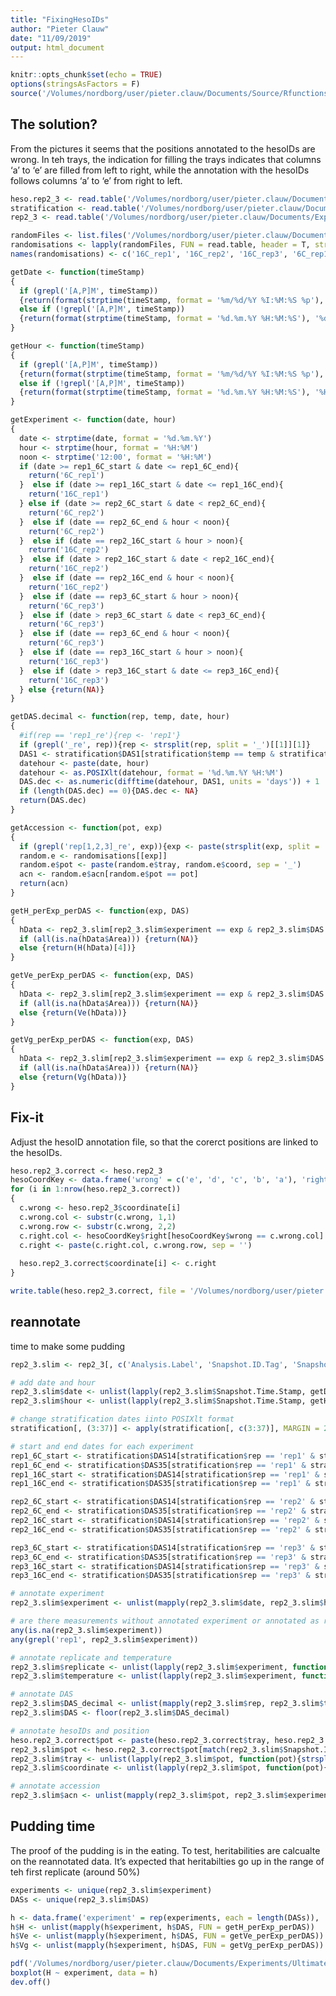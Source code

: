 ```yaml
---
title: "FixingHesoIDs"
author: "Pieter Clauw"
date: "11/09/2019"
output: html_document
---
```


```r
knitr::opts_chunk$set(echo = TRUE)
options(stringsAsFactors = F)
source('/Volumes/nordborg/user/pieter.clauw/Documents/Source/Rfunctions/H.r')
```

## The solution?
From the pictures it seems that the positions annotated to the hesoIDs are wrong.
In teh trays, the indication for filling the trays indicates that columns 'a' to 'e' are filled from left to right, while the annotation with the hesoIDs follows columns 'a' to 'e' from right to left.

```r
heso.rep2_3 <- read.table('/Volumes/nordborg/user/pieter.clauw/Documents/Experiments/UltimateQandD/Data/Growth.old//RawData/hesoAnnotations_MartoJune_2018.txt', header = T, sep = '\t')
stratification <- read.table('/Volumes/nordborg/user/pieter.clauw/Documents/Experiments/UltimateQandD/Setup/stratification_dates.txt', header = T)
rep2_3 <- read.table('/Volumes/nordborg/user/pieter.clauw/Documents/Experiments/UltimateQandD/Data/Growth.old/RawData/LemnaTecResults_16v62018_2017Analysis.csv', header = T, sep = ';')

randomFiles <- list.files('/Volumes/nordborg/user/pieter.clauw/Documents/Experiments/UltimateQandD/Setup/GrowthChamber/', pattern = 'chamberRandomisation_.*_rep', full.names = T)
randomisations <- lapply(randomFiles, FUN = read.table, header = T, stringsAsFactors = F)
names(randomisations) <- c('16C_rep1', '16C_rep2', '16C_rep3', '6C_rep1', '6C_rep2', '6C_rep3')
```


```r
getDate <- function(timeStamp)
{
  if (grepl('[A,P]M', timeStamp))
  {return(format(strptime(timeStamp, format = '%m/%d/%Y %I:%M:%S %p'), '%d.%m.%Y'))}
  else if (!grepl('[A,P]M', timeStamp))
  {return(format(strptime(timeStamp, format = '%d.%m.%Y %H:%M:%S'), '%d.%m.%Y'))}
}

getHour <- function(timeStamp)
{
  if (grepl('[A,P]M', timeStamp))
  {return(format(strptime(timeStamp, format = '%m/%d/%Y %I:%M:%S %p'), '%H:%M'))}
  else if (!grepl('[A,P]M', timeStamp))
  {return(format(strptime(timeStamp, format = '%d.%m.%Y %H:%M:%S'), '%H:%M'))}
}

getExperiment <- function(date, hour)
{
  date <- strptime(date, format = '%d.%m.%Y')
  hour <- strptime(hour, format = '%H:%M')
  noon <- strptime('12:00', format = '%H:%M')
  if (date >= rep1_6C_start & date <= rep1_6C_end){
    return('6C_rep1')
  }  else if (date >= rep1_16C_start & date <= rep1_16C_end){
    return('16C_rep1')
  } else if (date >= rep2_6C_start & date < rep2_6C_end){
    return('6C_rep2')
  }  else if (date == rep2_6C_end & hour < noon){
    return('6C_rep2')
  }  else if (date == rep2_16C_start & hour > noon){
    return('16C_rep2')
  }  else if (date > rep2_16C_start & date < rep2_16C_end){
    return('16C_rep2')
  }  else if (date == rep2_16C_end & hour < noon){
    return('16C_rep2')
  }  else if (date == rep3_6C_start & hour > noon){
    return('6C_rep3')
  }  else if (date > rep3_6C_start & date < rep3_6C_end){
    return('6C_rep3')
  }  else if (date == rep3_6C_end & hour < noon){
    return('6C_rep3')
  }  else if (date == rep3_16C_start & hour > noon){
    return('16C_rep3')
  }  else if (date > rep3_16C_start & date <= rep3_16C_end){
    return('16C_rep3')
  } else {return(NA)}
}

getDAS.decimal <- function(rep, temp, date, hour)
{
  #if(rep == 'rep1_re'){rep <- 'rep1'}
  if (grepl('_re', rep)){rep <- strsplit(rep, split = '_')[[1]][1]}
  DAS1 <- stratification$DAS1[stratification$temp == temp & stratification$rep == rep]
  datehour <- paste(date, hour)
  datehour <- as.POSIXlt(datehour, format = '%d.%m.%Y %H:%M')
  DAS.dec <- as.numeric(difftime(datehour, DAS1, units = 'days')) + 1
  if (length(DAS.dec) == 0){DAS.dec <- NA}
  return(DAS.dec)
}

getAccession <- function(pot, exp)
{
  if (grepl('rep[1,2,3]_re', exp)){exp <- paste(strsplit(exp, split = '_')[[1]][c(1,2)], collapse = '_')}
  random.e <- randomisations[[exp]]
  random.e$pot <- paste(random.e$tray, random.e$coord, sep = '_')
  acn <- random.e$acn[random.e$pot == pot]  
  return(acn)
}

getH_perExp_perDAS <- function(exp, DAS)
{
  hData <- rep2_3.slim[rep2_3.slim$experiment == exp & rep2_3.slim$DAS == DAS, c('acn', 'Area')]
  if (all(is.na(hData$Area))) {return(NA)}
  else {return(H(hData)[4])}
}

getVe_perExp_perDAS <- function(exp, DAS)
{
  hData <- rep2_3.slim[rep2_3.slim$experiment == exp & rep2_3.slim$DAS == DAS, c('acn', 'Area')]
  if (all(is.na(hData$Area))) {return(NA)}
  else {return(Ve(hData))}
}

getVg_perExp_perDAS <- function(exp, DAS)
{
  hData <- rep2_3.slim[rep2_3.slim$experiment == exp & rep2_3.slim$DAS == DAS, c('acn', 'Area')]
  if (all(is.na(hData$Area))) {return(NA)}
  else {return(Vg(hData))}
}

```



## Fix-it
Adjust the hesoID annotation file, so that the corerct positions are linked to the hesoIDs.

```r


heso.rep2_3.correct <- heso.rep2_3
hesoCoordKey <- data.frame('wrong' = c('e', 'd', 'c', 'b', 'a'), 'right' = c('a', 'b', 'c', 'd', 'e'))
for (i in 1:nrow(heso.rep2_3.correct))
{
  c.wrong <- heso.rep2_3$coordinate[i]
  c.wrong.col <- substr(c.wrong, 1,1)
  c.wrong.row <- substr(c.wrong, 2,2)
  c.right.col <- hesoCoordKey$right[hesoCoordKey$wrong == c.wrong.col]
  c.right <- paste(c.right.col, c.wrong.row, sep = '')
  
  heso.rep2_3.correct$coordinate[i] <- c.right
}

write.table(heso.rep2_3.correct, file = '/Volumes/nordborg/user/pieter.clauw/Documents/Experiments/UltimateQandD/Data/Growth/hesoAnnotations_MartoJune_2018_correct.txt', row.names = F, quote = F, sep = '\t')
```

## reannotate
time to make some pudding
```r
rep2_3.slim <- rep2_3[, c('Analysis.Label', 'Snapshot.ID.Tag', 'Snapshot.Time.Stamp', 'Area')]

# add date and hour
rep2_3.slim$date <- unlist(lapply(rep2_3.slim$Snapshot.Time.Stamp, getDate))
rep2_3.slim$hour <- unlist(lapply(rep2_3.slim$Snapshot.Time.Stamp, getHour))

# change stratification dates iinto POSIXlt format
stratification[, (3:37)] <- apply(stratification[, c(3:37)], MARGIN = 2, function(x){as.POSIXlt(as.character(x), format = '%d.%m.%y')})

# start and end dates for each experiment
rep1_6C_start <- stratification$DAS14[stratification$rep == 'rep1' & stratification$temp == '6C']
rep1_6C_end <- stratification$DAS35[stratification$rep == 'rep1' & stratification$temp == '6C']
rep1_16C_start <- stratification$DAS14[stratification$rep == 'rep1' & stratification$temp == '16C']
rep1_16C_end <- stratification$DAS35[stratification$rep == 'rep1' & stratification$temp == '16C']

rep2_6C_start <- stratification$DAS14[stratification$rep == 'rep2' & stratification$temp == '6C']
rep2_6C_end <- stratification$DAS35[stratification$rep == 'rep2' & stratification$temp == '6C']
rep2_16C_start <- stratification$DAS14[stratification$rep == 'rep2' & stratification$temp == '16C']
rep2_16C_end <- stratification$DAS35[stratification$rep == 'rep2' & stratification$temp == '16C']

rep3_6C_start <- stratification$DAS14[stratification$rep == 'rep3' & stratification$temp == '6C']
rep3_6C_end <- stratification$DAS35[stratification$rep == 'rep3' & stratification$temp == '6C']
rep3_16C_start <- stratification$DAS14[stratification$rep == 'rep3' & stratification$temp == '16C']
rep3_16C_end <- stratification$DAS35[stratification$rep == 'rep3' & stratification$temp == '16C']

# annotate experiment
rep2_3.slim$experiment <- unlist(mapply(rep2_3.slim$date, rep2_3.slim$hour, FUN = getExperiment))

# are there measurements without annotated experiment or annotated as rep1
any(is.na(rep2_3.slim$experiment))
any(grepl('rep1', rep2_3.slim$experiment))

# annotate replicate and temperature
rep2_3.slim$replicate <- unlist(lapply(rep2_3.slim$experiment, function(exp){strsplit(exp, split = '_')[[1]][2]}))
rep2_3.slim$temperature <- unlist(lapply(rep2_3.slim$experiment, function(exp){strsplit(exp, split = '_')[[1]][1]}))

# annotate DAS
rep2_3.slim$DAS_decimal <- unlist(mapply(rep2_3.slim$rep, rep2_3.slim$temp, rep2_3.slim$date, rep2_3.slim$hour, FUN = getDAS.decimal))
rep2_3.slim$DAS <- floor(rep2_3.slim$DAS_decimal)

# annotate hesoIDs and position 
heso.rep2_3.correct$pot <- paste(heso.rep2_3.correct$tray, heso.rep2_3.correct$coordinate, sep = '_')
rep2_3.slim$pot <- heso.rep2_3.correct$pot[match(rep2_3.slim$Snapshot.ID.Tag, heso.rep2_3.correct$hesoID)]
rep2_3.slim$tray <- unlist(lapply(rep2_3.slim$pot, function(pot){strsplit(pot, split = '_')[[1]][1]}))
rep2_3.slim$coordinate <- unlist(lapply(rep2_3.slim$pot, function(pot){strsplit(pot, split = '_')[[1]][2]}))

# annotate accession
rep2_3.slim$acn <- unlist(mapply(rep2_3.slim$pot, rep2_3.slim$experiment, FUN = getAccession))
```




## Pudding time
The proof of the pudding is in the eating.
To test, heritabilities are calcualte on the reannotated data.
It's expected that heritabilties go up in the range of teh first replicate (around 50%)

```r
experiments <- unique(rep2_3.slim$experiment)
DASs <- unique(rep2_3.slim$DAS)

h <- data.frame('experiment' = rep(experiments, each = length(DASs)), 'DAS' = rep(DASs, length(experiments)))
h$H <- unlist(mapply(h$experiment, h$DAS, FUN = getH_perExp_perDAS))
h$Ve <- unlist(mapply(h$experiment, h$DAS, FUN = getVe_perExp_perDAS))
h$Vg <- unlist(mapply(h$experiment, h$DAS, FUN = getVg_perExp_perDAS))

pdf('/Volumes/nordborg/user/pieter.clauw/Documents/Experiments/UltimateQandD/Results/Growth/AllReps/Plots/heritabilities_fixedHesoAnnotation.pdf', width = 10)
boxplot(H ~ experiment, data = h)
dev.off()


```





